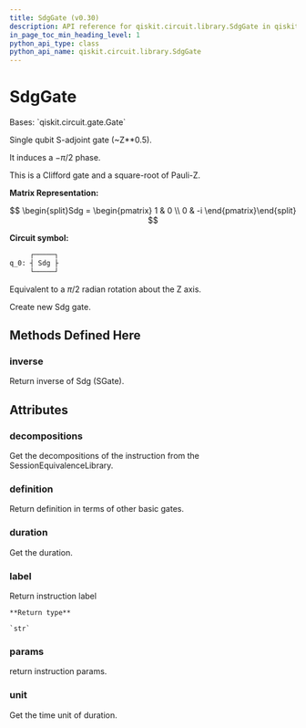 ```yaml
---
title: SdgGate (v0.30)
description: API reference for qiskit.circuit.library.SdgGate in qiskit v0.30
in_page_toc_min_heading_level: 1
python_api_type: class
python_api_name: qiskit.circuit.library.SdgGate
---
```


# SdgGate

<Class id="qiskit.circuit.library.SdgGate" isDedicatedPage={true} github="https://github.com/qiskit/qiskit/tree/stable/0.18/qiskit/circuit/library/standard_gates/s.py" signature="SdgGate(label=None)" modifiers="class">
  Bases: `qiskit.circuit.gate.Gate`

  Single qubit S-adjoint gate (\~Z\*\*0.5).

  It induces a $-\pi/2$ phase.

  This is a Clifford gate and a square-root of Pauli-Z.

  **Matrix Representation:**

$$
\begin{split}Sdg = \begin{pmatrix}
1 & 0 \\
0 & -i
\end{pmatrix}\end{split}
$$

  **Circuit symbol:**

  ```python
       ┌─────┐
  q_0: ┤ Sdg ├
       └─────┘
  ```

  Equivalent to a $\pi/2$ radian rotation about the Z axis.

  Create new Sdg gate.

  ## Methods Defined Here

  <span id="qiskit-circuit-library-sdggate-inverse" />

  ### inverse

  <Function id="qiskit.circuit.library.SdgGate.inverse" signature="SdgGate.inverse()">
    Return inverse of Sdg (SGate).
  </Function>

  ## Attributes

  ### decompositions

  <Attribute id="qiskit.circuit.library.SdgGate.decompositions">
    Get the decompositions of the instruction from the SessionEquivalenceLibrary.
  </Attribute>

  ### definition

  <Attribute id="qiskit.circuit.library.SdgGate.definition">
    Return definition in terms of other basic gates.
  </Attribute>

  ### duration

  <Attribute id="qiskit.circuit.library.SdgGate.duration">
    Get the duration.
  </Attribute>

  ### label

  <Attribute id="qiskit.circuit.library.SdgGate.label">
    Return instruction label

    **Return type**

    `str`
  </Attribute>

  ### params

  <Attribute id="qiskit.circuit.library.SdgGate.params">
    return instruction params.
  </Attribute>

  ### unit

  <Attribute id="qiskit.circuit.library.SdgGate.unit">
    Get the time unit of duration.
  </Attribute>
</Class>

